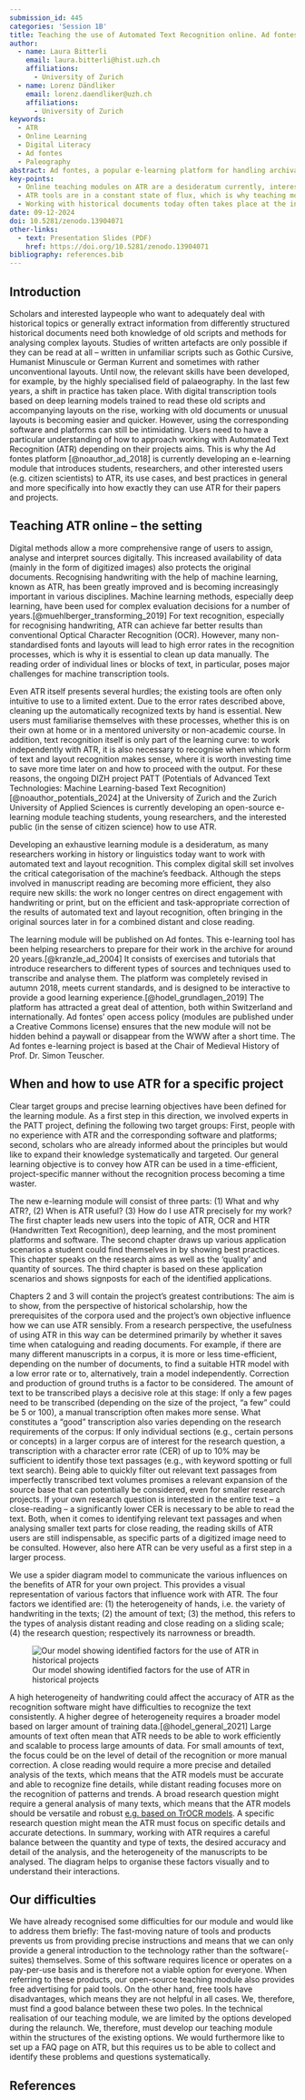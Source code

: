 ```yaml
---
submission_id: 445
categories: 'Session 1B'
title: Teaching the use of Automated Text Recognition online. Ad fontes goes ATR
author:
  - name: Laura Bitterli
    email: laura.bitterli@hist.uzh.ch
    affiliations:
      - University of Zurich
  - name: Lorenz Dändliker
    email: lorenz.daendliker@uzh.ch
    affiliations:
      - University of Zurich
keywords:
  - ATR
  - Online Learning
  - Digital Literacy
  - Ad fontes
  - Paleography
abstract: Ad fontes, a popular e-learning platform for handling archival sources provided by the University of Zurich, is currently being expanded to include Automated Text Recognition (ATR) modules, enhancing its wealth of already available exercises, resources, and introductions. At the conference, we will present our ideas for this ATR teaching module. Working with automatically recognized text is complex and requires much effort from interested researchers, who often must familiarise themselves with the subject on their own. To reduce this initial workload, the DIZH-funded project PATT is now developing a new Ad fontes module to train students, researchers, and other interested parties (e.g., citizen scientists) in the use of ATR, looking at this new set of tools in combination with conventional qualitative methods of source processing. ATR has significantly improved in recent years. However, many non-standardised fonts and layouts still result in high error rates, which is why it is essential to clean up the data by hand and reflect on how and when to use ATR, as well as to get an idea of where to look for potential errors. The transcription practice and, more general, the work with archival sources today occurs at the intersection of analogue and digital skills. An ATR teaching module, therefore, must not only explain how and when to use automated recognition the most effectively but also teach techniques on how to proceed with the ATR output and how to reflect on data produced and the process used.
key-points:
  - Online teaching modules on ATR are a desideratum currently, interested persons must familiarise themselves with the subject themselves at considerable time and effort.
  - ATR tools are in a constant state of flux, which is why teaching modules should explain the wider context and not specific buttons.
  - Working with historical documents today often takes place at the intersection between tried and tested analog methods and new digital approaches, which is why our teaching module takes these intersections into account.
date: 09-12-2024
doi: 10.5281/zenodo.13904071
other-links:
  - text: Presentation Slides (PDF)
    href: https://doi.org/10.5281/zenodo.13904071
bibliography: references.bib
---
```

## Introduction

Scholars and interested laypeople who want to adequately deal with historical topics or generally extract information from differently structured historical documents need both knowledge of old scripts and methods for analysing complex layouts. Studies of written artefacts are only possible if they can be read at all – written in unfamiliar scripts such as Gothic Cursive, Humanist Minuscule or German Kurrent and sometimes with rather unconventional layouts. Until now, the relevant skills have been developed, for example, by the highly specialised field of palaeography. In the last few years, a shift in practice has taken place. With digital transcription tools based on deep learning models trained to read these old scripts and accompanying layouts on the rise, working with old documents or unusual layouts is becoming easier and quicker. However, using the corresponding software and platforms can still be intimidating. Users need to have a particular understanding of how to approach working with Automated Text Recognition (ATR) depending on their projects aims. This is why the Ad fontes platform [@noauthor_ad_2018] is currently developing an e-learning module that introduces students, researchers, and other interested users (e.g. citizen scientists) to ATR, its use cases, and best practices in general and more specifically into how exactly they can use ATR for their papers and projects.

## Teaching ATR online – the setting

Digital methods allow a more comprehensive range of users to assign, analyse and interpret sources digitally. This increased availability of data (mainly in the form of digitized images) also protects the original documents. Recognising handwriting with the help of machine learning, known as ATR, has been greatly improved and is becoming increasingly important in various disciplines. Machine learning methods, especially deep learning, have been used for complex evaluation decisions for a number of years.[@muehlberger_transforming_2019] For text recognition, especially for recognising handwriting, ATR can achieve far better results than conventional Optical Character Recognition (OCR). However, many non-standardised fonts and layouts will lead to high error rates in the recognition processes, which is why it is essential to clean up data manually. The reading order of individual lines or blocks of text, in particular, poses major challenges for machine transcription tools.

Even ATR itself presents several hurdles; the existing tools are often only intuitive to use to a limited extent. Due to the error rates described above, cleaning up the automatically recognized texts by hand is essential. New users must familiarise themselves with these processes, whether this is on their own at home or in a mentored university or non-academic course. In addition, text recognition itself is only part of the learning curve: to work independently with ATR, it is also necessary to recognise when which form of text and layout recognition makes sense, where it is worth investing time to save more time later on and how to proceed with the output. For these reasons, the ongoing DIZH project PATT \(Potentials of Advanced Text Technologies: Machine Learning-based Text Recognition\)[@noauthor_potentials_2024] at the University of Zurich and the Zurich University of Applied Sciences is currently developing an open-source e-learning module teaching students, young researchers, and the interested public (in the sense of citizen science) how to use ATR.

Developing an exhaustive learning module is a desideratum, as many researchers working in history or linguistics today want to work with automated text and layout recognition. This complex digital skill set involves the critical categorisation of the machine's feedback. Although the steps involved in manuscript reading are becoming more efficient, they also require new skills: the work no longer centres on direct engagement with handwriting or print, but on the efficient and task-appropriate correction of the results of automated text and layout recognition, often bringing in the original sources later in for a combined distant and close reading.

The learning module will be published on Ad fontes. This e-learning tool has been helping researchers to prepare for their work in the archive for around 20 years.[@kranzle_ad_2004]  It consists of exercises and tutorials that introduce researchers to different types of sources and techniques used to transcribe and analyse them. The platform was completely revised in autumn 2018, meets current standards, and is designed to be interactive to provide a good learning experience.[@hodel_grundlagen_2019] The platform has attracted a great deal of attention, both within Switzerland and internationally. Ad fontes' open access policy (modules are published under a Creative Commons license) ensures that the new module will not be hidden behind a paywall or disappear from the WWW after a short time. The Ad fontes e-learning project is based at the Chair of Medieval History of Prof. Dr. Simon Teuscher.

## When and how to use ATR for a specific project

Clear target groups and precise learning objectives have been defined for the learning module. As a first step in this direction, we involved experts in the PATT project, defining the following two target groups: First, people with no experience with ATR and the corresponding software and platforms; second, scholars who are already informed about the principles but would like to expand their knowledge systematically and targeted. Our general learning objective is to convey how ATR can be used in a time-efficient, project-specific manner without the recognition process becoming a time waster.

The new e-learning module will consist of three parts: (1) What and why ATR?, (2) When is ATR useful? (3) How do I use ATR precisely for my work? The first chapter leads new users into the topic of ATR, OCR and HTR (Handwritten Text Recognition), deep learning, and the most prominent platforms and software. The second chapter draws up various application scenarios a student could find themselves in by showing best practices. This chapter speaks on the research aims as well as the ‘quality’ and quantity of sources. The third chapter is based on these application scenarios and shows signposts for each of the identified applications.

Chapters 2 and 3 will contain the project's greatest contributions: The aim is to show, from the perspective of historical scholarship, how the prerequisites of the corpora used and the project's own objective influence how we can use ATR sensibly. From a research perspective, the usefulness of using ATR in this way can be determined primarily by whether it saves time when cataloguing and reading documents. For example, if there are many different manuscripts in a corpus, it is more or less time-efficient, depending on the number of documents, to find a suitable HTR model with a low error rate or to, alternatively, train a model independently. Correction and production of ground truths is a factor to be considered. The amount of text to be transcribed plays a decisive role at this stage: If only a few pages need to be transcribed (depending on the size of the project, “a few” could be 5 or 100), a manual transcription often makes more sense. What constitutes a “good” transcription also varies depending on the research requirements of the corpus: If only individual sections (e.g., certain persons or concepts) in a larger corpus are of interest for the research question, a transcription with a character error rate (CER) of up to 10% may be sufficient to identify those text passages (e.g., with keyword spotting or full text search). Being able to quickly filter out relevant text passages from imperfectly transcribed text volumes promises a relevant expansion of the source base that can potentially be considered, even for smaller research projects. If your own research question is interested in the entire text – a close-reading – a significantly lower CER is necessary to be able to read the text. Both, when it comes to identifying relevant text passages and when analysing smaller text parts for close reading, the reading skills of ATR users are still indispensable, as specific parts of a digitized image need to be consulted. However, also here ATR can be very useful as a first step in a larger process.

We use a spider diagram model to communicate the various influences on the benefits of ATR for your own project. This provides a visual representation of various factors that influence work with ATR. The four factors we identified are: (1) the heterogeneity of hands, i.e. the variety of handwriting in the texts; (2) the amount of text; (3) the method, this refers to the types of analysis distant reading and close reading on a sliding scale; (4) the research question; respectively its narrowness or breadth.

![Our model showing identified factors for the use of ATR in historical projects](images/SpiderDiagrammATR.png)

A high heterogeneity of handwriting could affect the accuracy of ATR as the recognition software might have difficulties to recognize the text consistently. A higher degree of heterogeneity requires a broader model based on larger amount of training data.[@hodel_general_2021]  Large amounts of text often mean that ATR needs to be able to work efficiently and scalable to process large amounts of data. For small amounts of text, the focus could be on the level of detail of the recognition or more manual correction. A close reading would require a more precise and detailed analysis of the texts, which means that the ATR models must be accurate and able to recognize fine details, while distant reading focuses more on the recognition of patterns and trends. A broad research question might require a general analysis of many texts, which means that the ATR models should be versatile and robust [e.g. based on TrOCR models](@li_trocr_2022). A specific research question might mean the ATR must focus on specific details and accurate detections. In summary, working with ATR requires a careful balance between the quantity and type of texts, the desired accuracy and detail of the analysis, and the heterogeneity of the manuscripts to be analysed. The diagram helps to organise these factors visually and to understand their interactions.

## Our difficulties

We have already recognised some difficulties for our module and would like to address them briefly: The fast-moving nature of tools and products prevents us from providing precise instructions and means that we can only provide a general introduction to the technology rather than the software(-suites) themselves. Some of this software requires licence or operates on a pay-per-use basis and is therefore not a viable option for everyone. When referring to these products, our open-source teaching module also provides free advertising for paid tools. On the other hand, free tools have disadvantages, which means they are not helpful in all cases. We, therefore, must find a good balance between these two poles. In the technical realisation of our teaching module, we are limited by the options developed during the relaunch. We, therefore, must develop our teaching module within the structures of the existing options. We would furthermore like to set up a FAQ page on ATR, but this requires us to be able to collect and identify these problems and questions systematically.

## References

::: {#refs}
:::

